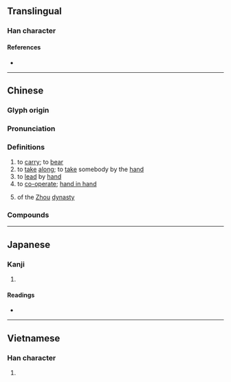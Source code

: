 {{character info/new}}
{{also|携}}
==Translingual==
{{wikipedia|Xie of Zhou}}

===Han character===
{{Han char|rn=64|rad=手|as=18|sn=21|four=52027|canj=QUOB|ids=⿰扌巂}}

====References====
* {{Han ref|kx=0463.310|dkj=13008|dj=0812.330|hdz=31987.050|uh=651C|ud=25884|bh=C4E2|bd=50402}}

----

==Chinese==
{{zh-forms|s=携|alt=携}}

===Glyph origin===
{{Han etym}}

===Pronunciation===
{{zh-pron
|m=携
|c=kwai4
|h=pfs=
|md=
|mn=hê
|w=
|mc=y
|oc=y
|cat=v,pn
}}

===Definitions===
{{zh-hanzi}}

# to [[carry]]; to [[bear]]
# to [[take]] [[along]]; to [[take]] somebody by the [[hand]]
# to [[lead]] by [[hand]]
# to [[co-operate]]; [[hand in hand]]
# {{w|King Xie of Zhou|King Xie}} of the [[Zhou]] [[dynasty]]

===Compounds===
{{zh-der|攜帶|攜帶品|提攜|攜手|扶老攜幼|攜款|便攜|便攜式|攜手並肩|攜手同行|攜眷|攜家帶眷|載攜|攜家帶口|攜程|分攜|攜持|攜男抱女|攜雲握雨|攜幼扶老|握雨攜雲|攜扶|攜老扶幼|握雲攜雨|攜雲挈雨|攜貳|攜老挈幼|手攜手|攜手合作|攜男挈女|攜老扶弱|攜手接武|攜離|攜挾帶|褓抱提攜|解攜|負老攜幼}}

----

==Japanese==

===Kanji===
{{ja-kanji|grade=|rs=手18}}

# {{defn|lang=ja|sort=手18}}

====Readings====
* {{ja-readings|goon=[[え]] (e)|kanon=[[けい]] (kei)|kun=[[たずさえる]] (tazusaeru)}}

----

==Vietnamese==

===Han character===
{{vi-hantu|rs=手18|huề}}

# {{defn|lang=vi|sort=手18}}